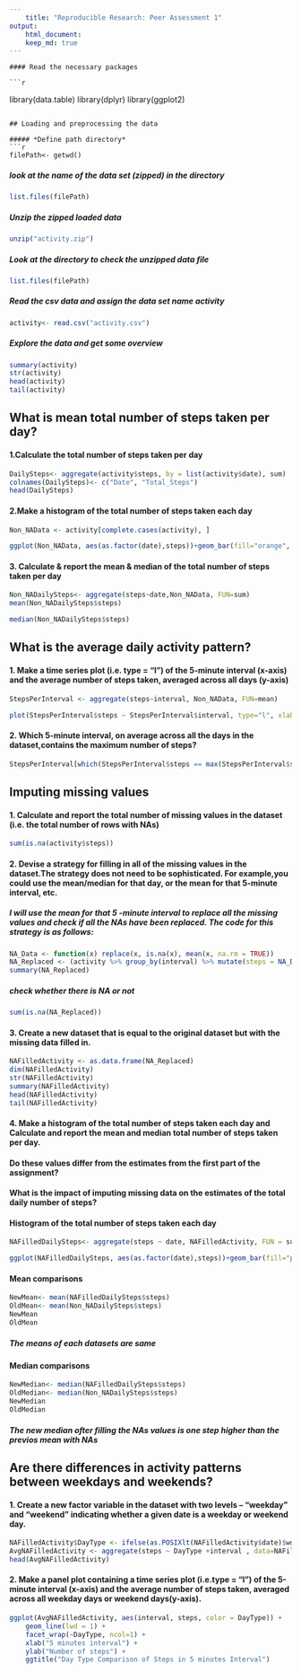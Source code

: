 ```yaml
---
    title: "Reproducible Research: Peer Assessment 1"
output: 
    html_document:
    keep_md: true
---
```

    
    #### Read the necessary packages
    
    ```r
library(data.table)
library(dplyr)
library(ggplot2)
```

## Loading and preprocessing the data

##### *Define path directory*
```r
filePath<- getwd()
```
##### *look at the name of the data set (zipped) in the directory*
```r
list.files(filePath) 
```

##### *Unzip the zipped loaded data*
```r
unzip("activity.zip")
```

##### *Look at the directory to check the unzipped data file*
```r
list.files(filePath) 
```

##### *Read the csv data and assign the data set name activity*
```r
activity<- read.csv("activity.csv")
```

##### *Explore the data and get some overview* 
```r
summary(activity)
str(activity)
head(activity)
tail(activity)
```

## What is mean total number of steps taken per day?

#### 1.Calculate the total number of steps taken per day
```r
DailySteps<- aggregate(activity$steps, by = list(activity$date), sum)
colnames(DailySteps)<- c("Date", "Total_Steps")
head(DailySteps)
```

#### 2.Make a histogram of the total number of steps taken each day
```r
Non_NAData <- activity[complete.cases(activity), ]

ggplot(Non_NAData, aes(as.factor(date),steps))+geom_bar(fill="orange", stat="identity")+xlab("Dates") + ylab("Total Steps")+ggtitle("Histogram of total steps taken each day")+ theme(axis.text.x = element_text(angle = 45, hjust = 1))
```

#### 3. Calculate & report the mean & median of the total number of steps taken per day
```r
Non_NADailySteps<- aggregate(steps~date,Non_NAData, FUN=sum)
mean(Non_NADailySteps$steps)

median(Non_NADailySteps$steps)

```

## What is the average daily activity pattern?

#### 1. Make a time series plot (i.e. type = "l") of the 5-minute interval (x-axis) and the average number of steps taken, averaged across all days (y-axis)
```r
StepsPerInterval <- aggregate(steps~interval, Non_NAData, FUN=mean)

plot(StepsPerInterval$steps ~ StepsPerInterval$interval, type="l", xlab="Time Intervals (5 minutes)", ylab="Total Steps", main = "Average Number of Steps Taken at 5 minutes Interval")
```

#### 2. Which 5-minute interval, on average across all the days in the dataset,contains the maximum number of steps?
```r
StepsPerInterval[which(StepsPerInterval$steps == max(StepsPerInterval$steps)), ]
```

## Imputing missing values

#### 1. Calculate and report the total number of missing values in the dataset (i.e. the total number of rows with NAs)
```r
sum(is.na(activity$steps)) 
```

#### 2. Devise a strategy for filling in all of the missing values in the dataset.The strategy does not need to be sophisticated. For example,you could use the mean/median for that day, or the mean for that 5-minute interval, etc.

##### I will use the mean for that 5 -minute interval to replace all the missing values and check if all the NAs have been replaced. The code for this strategy is as follows:

```r
NA_Data <- function(x) replace(x, is.na(x), mean(x, na.rm = TRUE))
NA_Replaced <- (activity %>% group_by(interval) %>% mutate(steps = NA_Data(steps)))
summary(NA_Replaced)
```

##### check whether there is NA or not
```r
sum(is.na(NA_Replaced))
```

#### 3. Create a new dataset that is equal to the original dataset but with the missing data filled in.
```r
NAFilledActivity <- as.data.frame(NA_Replaced)
dim(NAFilledActivity)
str(NAFilledActivity)
summary(NAFilledActivity)
head(NAFilledActivity)
tail(NAFilledActivity)
```

#### 4. Make a histogram of the total number of steps taken each day and Calculate and report the mean and median total number of steps taken per day. 
#### Do these values differ from the estimates from the first part of the assignment? 
#### What is the impact of imputing missing data on the estimates of the total daily number of steps?

#### Histogram of the total number of steps taken each day
```r
NAFilledDailySteps<- aggregate(steps ~ date, NAFilledActivity, FUN = sum)

ggplot(NAFilledDailySteps, aes(as.factor(date),steps))+geom_bar(fill="purple", stat="identity")+xlab("Date") + ylab("Total Steps")+ggtitle("Histogram of total steps taken each day after filling NAs")+ theme(axis.text.x = element_text(angle = 45, hjust = 1))
```

#### Mean comparisons
```r
NewMean<- mean(NAFilledDailySteps$steps) 
OldMean<- mean(Non_NADailySteps$steps)
NewMean
OldMean
```
##### **The means of each datasets are same**

#### Median comparisons
```r
NewMedian<- median(NAFilledDailySteps$steps)
OldMedian<- median(Non_NADailySteps$steps)
NewMedian
OldMedian
```
##### **The new median ofter filling the NAs values is one step higher than the previos mean with NAs**

## Are there differences in activity patterns between weekdays and weekends?

#### 1. Create a new factor variable in the dataset with two levels – “weekday” and “weekend” indicating whether a given date is a weekday or weekend day.
```r
NAFilledActivity$DayType <- ifelse(as.POSIXlt(NAFilledActivity$date)$wday %in% c(0,6), 'weekend', 'weekday')
AvgNAFilledActivity <- aggregate(steps ~ DayType +interval , data=NAFilledActivity, mean)
head(AvgNAFilledActivity)
```

#### 2. Make a panel plot containing a time series plot (i.e.type = "l") of the 5-minute interval (x-axis) and the average number of steps taken, averaged across all weekday days or weekend days(y-axis). 
```r
ggplot(AvgNAFilledActivity, aes(interval, steps, color = DayType)) + 
    geom_line(lwd = 1) + 
    facet_wrap(~DayType, ncol=1) +
    xlab("5 minutes interval") + 
    ylab("Number of steps") +
    ggtitle("Day Type Comparison of Steps in 5 minutes Interval")
```
